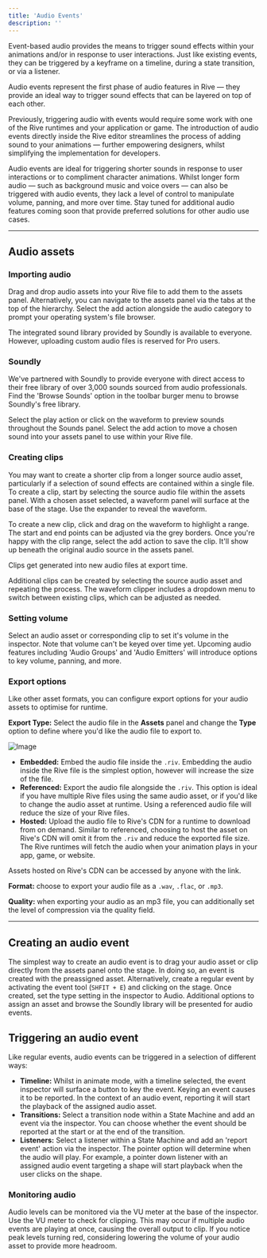 ```yaml
---
title: 'Audio Events'
description: ''
---
```


Event-based audio provides the means to trigger sound effects within your animations and/or in response to user interactions. Just like existing events, they can be triggered by a keyframe on a timeline, during a state transition, or via a listener.

Audio events represent the first phase of audio features in Rive — they provide an ideal way to trigger sound effects that can be layered on top of each other.

Previously, triggering audio with events would require some work with one of the Rive runtimes and your application or game. The introduction of audio events directly inside the Rive editor streamlines the process of adding sound to your animations — further empowering designers, whilst simplifying the implementation for developers.

<Info>Audio events are ideal for triggering shorter sounds in response to user interactions or to compliment character animations. Whilst longer form audio — such as background music and voice overs — can also be triggered with audio events, they lack a level of control to manipulate volume, panning, and more over time. Stay tuned for additional audio features coming soon that provide preferred solutions for other audio use cases.</Info>

---

## Audio assets 

### Importing audio 

Drag and drop audio assets into your Rive file to add them to the assets panel. Alternatively, you can navigate to the assets panel via the tabs at the top of the hierarchy. Select the add action alongside the audio category to prompt your operating system's file browser.

<Info>The integrated sound library provided by Soundly is available to everyone. However, uploading custom audio files is reserved for Pro users.</Info>

### Soundly 

We've partnered with Soundly to provide everyone with direct access to their free library of over 3,000 sounds sourced from audio professionals. Find the 'Browse Sounds' option in the toolbar burger menu to browse Soundly's free library.

Select the play action or click on the waveform to preview sounds throughout the Sounds panel. Select the add action to move a chosen sound into your assets panel to use within your Rive file.

### Creating clips 

You may want to create a shorter clip from a longer source audio asset, particularly if a selection of sound effects are contained within a single file. To create a clip, start by selecting the source audio file within the assets panel. With a chosen asset selected, a waveform panel will surface at the base of the stage. Use the expander to reveal the waveform.

To create a new clip, click and drag on the waveform to highlight a range. The start and end points can be adjusted via the grey borders. Once you're happy with the clip range, select the add action to save the clip. It'll show up beneath the original audio source in the assets panel.

<info>Clips get generated into new audio files at export time.</info>

Additional clips can be created by selecting the source audio asset and repeating the process. The waveform clipper includes a dropdown menu to switch between existing clips, which can be adjusted as needed.

### Setting volume 

Select an audio asset or corresponding clip to set it's volume in the inspector. Note that volume can't be keyed over time yet. Upcoming audio features including 'Audio Groups' and 'Audio Emitters' will introduce options to key volume, panning, and more.

### Export options 

Like other asset formats, you can configure export options for your audio assets to optimise for runtime. 

**Export Type:** Select the audio file in the **Assets** panel and change the **Type** option to define where you'd like the audio file to export to.

![Image](https://ucarecdn.com/a4ebb837-e3fa-4d3d-a730-39faf4914047/)

- **Embedded:** Embed the audio file inside the `.riv`. Embedding the audio inside the Rive file is the simplest option, however will increase the size of the file.
- **Referenced:** Export the audio file alongside the `.riv`. This option is ideal if you have multiple Rive files using the same audio asset, or if you'd like to change the audio asset at runtime. Using a referenced audio file will reduce the size of your Rive files.
- **Hosted:** Upload the audio file to Rive's CDN for a runtime to download from on demand. Similar to referenced, choosing to host the asset on Rive's CDN will omit it from the `.riv` and reduce the exported file size. The Rive runtimes will fetch the audio when your animation plays in your app, game, or website.

<Info>Assets hosted on Rive's CDN can be accessed by anyone with the link.</Info>

**Format:** choose to export your audio file as a `.wav`, `.flac`, or `.mp3`.

**Quality:** when exporting your audio as an mp3 file, you can additionally set the level of compression via the quality field.

---

## Creating an audio event 

The simplest way to create an audio event is to drag your audio asset or clip directly from the assets panel onto the stage. In doing so, an event is created with the preassigned asset. Alternatively, create a regular event by activating the event tool (`SHFIT + E`) and clicking on the stage. Once created, set the type setting in the inspector to Audio. Additional options to assign an asset and browse the Soundly library will be presented for audio events.

## Triggering an audio event 

Like regular events, audio events can be triggered in a selection of different ways:

- **Timeline:** Whilst in animate mode, with a timeline selected, the event inspector will surface a button to key the event. Keying an event causes it to be reported. In the context of an audio event, reporting it will start the playback of the assigned audio asset.
- **Transitions:** Select a transition node within a State Machine and add an event via the inspector. You can choose whether the event should be reported at the start or at the end of the transition.
- **Listeners:** Select a listener within a State Machine and add an 'report event' action via the inspector. The pointer option will determine when the audio will play. For example, a pointer down listener with an assigned audio event targeting a shape will start playback when the user clicks on the shape.

### Monitoring audio 

Audio levels can be monitored via the VU meter at the base of the inspector. Use the VU meter to check for clipping. This may occur if multiple audio events are playing at once, causing the overall output to clip. If you notice peak levels turning red, considering lowering the volume of your audio asset to provide more headroom.